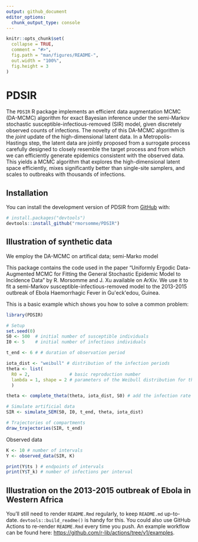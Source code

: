```yaml
---
output: github_document
editor_options: 
  chunk_output_type: console
---
```


<!-- README.md is generated from README.Rmd. Please edit that file -->

```r
knitr::opts_chunk$set(
  collapse = TRUE,
  comment = "#>",
  fig.path = "man/figures/README-",
  out.width = "100%",
  fig.height = 3
)
```

# PDSIR

<!-- badges: start -->
<!-- badges: end -->

The `PDSIR` R package implements an efficient data augmentation MCMC (DA-MCMC) algorithm for exact Bayesian inference under the semi-Markov stochastic susceptible-infectious-removed (SIR) model, given discretely observed counts of infections.
The novelty of this DA-MCMC algorithm is the *joint* update of the high-dimensional latent data.
In a Metropolis-Hastings step, the latent data are jointly proposed from a surrogate process carefully designed to closely resemble the target process and from which we can efficiently generate epidemics consistent with the observed data. This yields a MCMC algorithm that explores the high-dimensional latent space efficiently, mixes significantly better than single-site samplers, and scales to outbreaks with thousands of infections.


## Installation

You can install the development version of PDSIR from [GitHub](https://github.com/) with:

``` r
# install.packages("devtools")
devtools::install_github("rmorsomme/PDSIR")
```

## Illustration of synthetic data

We employ the DA-MCMC on artifical data; semi-Marko model

This package contains the code used in the paper "Uniformly Ergodic Data-Augmented MCMC for Fitting the General Stochastic Epidemic Model to Incidence Data" by R. Morsomme and J. Xu available on ArXiv. 
We use it to fit a semi-Markov susceptible-infectious-removed model to the 2013-2015 outbreak of Ebola Haemorrhagic Fever in Gu\'eck\'edou, Guinea.

This is a basic example which shows you how to solve a common problem:

```r
library(PDSIR)

# Setup
set.seed(0)
S0 <- 500  # initial number of susceptible individuals
I0 <- 5    # initial number of infectious individuals

t_end <- 6 # # duration of observation period

iota_dist <- "weibull" # distribution of the infection periods
theta <- list(
  R0 = 2,               # basic reproduction number
  lambda = 1, shape = 2 # parameters of the Weibull distribution for the infection periods
  )  

theta <- complete_theta(theta, iota_dist, S0) # add the infection rate parameter, beta, and the average infection period, gamma

# Simulate artificial data
SIR <- simulate_SEM(S0, I0, t_end, theta, iota_dist)

# Trajectories of compartments
draw_trajectories(SIR, t_end)
```

Observed data

```r
K <- 10 # number of intervals
Y <- observed_data(SIR, K)

print(Y$ts ) # endpoints of intervals
print(Y$T_k) # number of infections per interval
```

## Illustration on the 2013-2015 outbreak of Ebola in Western Africa

You'll still need to render `README.Rmd` regularly, to keep `README.md` up-to-date. `devtools::build_readme()` is handy for this. You could also use GitHub Actions to re-render `README.Rmd` every time you push. An example workflow can be found here: <https://github.com/r-lib/actions/tree/v1/examples>.

